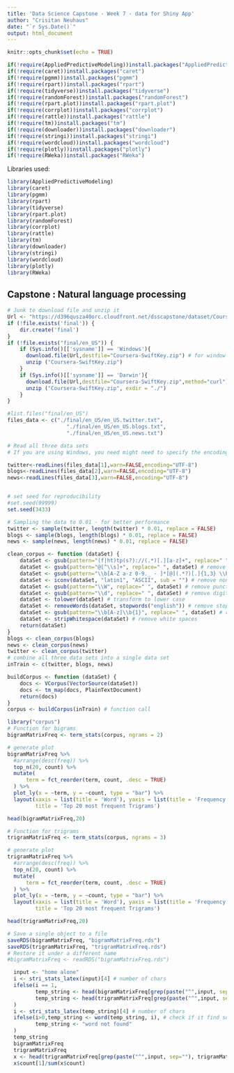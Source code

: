 ---
title: 'Data Science Capstone - Week 7 - data for Shiny App'
author: "Crisitan Neuhaus"
date: "`r Sys.Date()`"
output: html_document
---

```{r setup, include=FALSE}
knitr::opts_chunk$set(echo = TRUE)
```

```{r warning=FALSE, include=FALSE}
if(!require(AppliedPredictiveModeling))install.packages("AppliedPredictiveModeling")
if(!require(caret))install.packages("caret")
if(!require(pgmm))install.packages("pgmm")
if(!require(rpart))install.packages("rpart")
if(!require(tidyverse))install.packages("tidyverse")
if(!require(randomForest))install.packages("randomForest")
if(!require(rpart.plot))install.packages("rpart.plot")
if(!require(corrplot))install.packages("corrplot")
if(!require(rattle))install.packages("rattle")
if(!require(tm))install.packages("tm")
if(!require(downloader))install.packages("downloader")
if(!require(stringi))install.packages("stringi")
if(!require(wordcloud))install.packages("wordcloud")
if(!require(plotly))install.packages("plotly")
if(!require(RWeka))install.packages("RWeka")
```
Libraries used:  
```{r echo=TRUE, message=FALSE, warning=FALSE}
library(AppliedPredictiveModeling)
library(caret)
library(pgmm)
library(rpart)
library(tidyverse)
library(rpart.plot)
library(randomForest)
library(corrplot)
library(rattle)
library(tm)
library(downloader)
library(stringi)
library(wordcloud)
library(plotly)
library(RWeka)
```
## Capstone : Natural language processing  

```{r echo=TRUE, message=FALSE, warning=FALSE}
# Junk to download file and unzip it
Url <- "https://d396qusza40orc.cloudfront.net/dsscapstone/dataset/Coursera-SwiftKey.zip"
if (!file.exists('final')) {
    dir.create('final')
}
if (!file.exists("final/en_US")) {
    if (Sys.info()[['sysname']] == 'Windows'){
      download.file(Url,destfile="Coursera-SwiftKey.zip") # for window
      unzip ("Coursera-SwiftKey.zip")
    }
    if (Sys.info()[['sysname']] == 'Darwin'){
      download.file(Url,destfile="Coursera-SwiftKey.zip",method="curl") # for mac
      unzip ("Coursera-SwiftKey.zip", exdir = "./")
    }
}
```

```{r message=FALSE}
#list.files("final/en_US")
files_data <- c("./final/en_US/en_US.twitter.txt",
                   "./final/en_US/en_US.blogs.txt",
                   "./final/en_US/en_US.news.txt")
```

```{r message=FALSE}
# Read all three data sets
# If you are using Windows, you need might need to specify the encoding of the file by adding encoding = "utf-8". In this case, imported texts might appear like <U+4E16><U+754C><U+4EBA><U+6743> but they indicate that Unicode charactes are imported correctly.

twitter<-readLines(files_data[1],warn=FALSE,encoding="UTF-8")
blogs<-readLines(files_data[2],warn=FALSE,encoding="UTF-8")
news<-readLines(files_data[3],warn=FALSE,encoding="UTF-8")


# set seed for reproducibility
#set.seed(99999)
set.seed(3433)

# Sampling the data to 0.01 - for better performance
twitter <- sample(twitter, length(twitter) * 0.01, replace = FALSE)
blogs <- sample(blogs, length(blogs) * 0.01, replace = FALSE)
news <- sample(news, length(news) * 0.01, replace = FALSE)
```

```{r message=FALSE}
clean_corpus <- function (dataSet) {
    dataSet <- gsub(pattern="(f|ht)tp(s?)://(.*)[.][a-z]+", replace=" ", dataSet) # remove URL
    dataSet <- gsub(pattern="@[^\\s]+", replace=" ", dataSet) # remove URL
    dataSet <- gsub(pattern="\\b[A-Z a-z 0-9._ - ]*[@](.*?)[.]{1,3} \\b", replace=" ", dataSet) # remove URL
    dataSet <- iconv(dataSet, "latin1", "ASCII", sub = "") # remove non-English words
    dataSet <- gsub(pattern="\\W", replace=" ", dataSet) # remove punctuation
    dataSet <- gsub(pattern="\\d", replace=" ", dataSet) # remove digits/numbers
    dataSet <- tolower(dataSet) # transform to lower case
    dataSet <- removeWords(dataSet, stopwords("english")) # remove stop words
    dataSet <- gsub(pattern="\\b[A-z]\\b{1}", replace=" ", dataSet) # remove single chars
    dataSet <- stripWhitespace(dataSet) # remove white spaces
    return(dataSet)
}
blogs <- clean_corpus(blogs)
news <- clean_corpus(news)
twitter <- clean_corpus(twitter)
# combine all three data sets into a single data set
inTrain <- c(twitter, blogs, news)
```
```{r message=FALSE}
buildCorpus <- function (dataSet) {
    docs <- VCorpus(VectorSource(dataSet))
    docs <- tm_map(docs, PlainTextDocument)
    return(docs)
}
corpus <- buildCorpus(inTrain) # function call
```

```{r, message = FALSE, echo = FALSE}
library("corpus")
# Function for bigrams
bigramMatrixFreq <- term_stats(corpus, ngrams = 2)

# generate plot
bigramMatrixFreq %>% 
  #arrange(desc(freq)) %>%
  top_n(20, count) %>% 
  mutate(
      term = fct_reorder(term, count, .desc = TRUE)
  ) %>% 
  plot_ly(x = ~term, y = ~count, type = "bar") %>% 
  layout(xaxis = list(title = 'Word'), yaxis = list(title = 'Frequency'),
         title = 'Top 20 most frequent Trigrams')

head(bigramMatrixFreq,20)
```
```{r, message = FALSE, echo = FALSE}
# Function for trigrams
trigramMatrixFreq <- term_stats(corpus, ngrams = 3)

# generate plot
trigramMatrixFreq %>% 
  #arrange(desc(freq)) %>%
  top_n(20, count) %>% 
  mutate(
      term = fct_reorder(term, count, .desc = TRUE)
  ) %>% 
  plot_ly(x = ~term, y = ~count, type = "bar") %>% 
  layout(xaxis = list(title = 'Word'), yaxis = list(title = 'Frequency'),
         title = 'Top 20 most frequent Trigrams')

head(trigramMatrixFreq,20)
```
```{r, message = FALSE, echo = FALSE}
# Save a single object to a file
saveRDS(bigramMatrixFreq, "bigramMatrixFreq.rds")
saveRDS(trigramMatrixFreq, "trigramMatrixFreq.rds")
# Restore it under a different name
#bigramMatrixFreq <- readRDS("bigramMatrixFreq.rds")
```
```{r eval=FALSE, message=FALSE, include=FALSE}
  input <- "home alone"
  i <- stri_stats_latex(input)[4] # number of chars
  ifelse(i == 1,
         temp_string <- head(bigramMatrixFreq[grep(paste("^",input, sep=""), bigramMatrixFreq[,1]),], 1),
         temp_string <- head(trigramMatrixFreq[grep(paste("^",input, sep=""), trigramMatrixFreq[,1]),], 1)
  )
  i <- stri_stats_latex(temp_string)[4] # number of chars
  ifelse(i>0,temp_string <- word(temp_string, i), # check if it find something
         temp_string <- "word not found"
  )
  temp_string
  bigramMatrixFreq
  trigramMatrixFreq
  x <- head(trigramMatrixFreq[grep(paste("^",input, sep=""), trigramMatrixFreq[,1]),])
  x$count[1]/sum(x$count)
```
